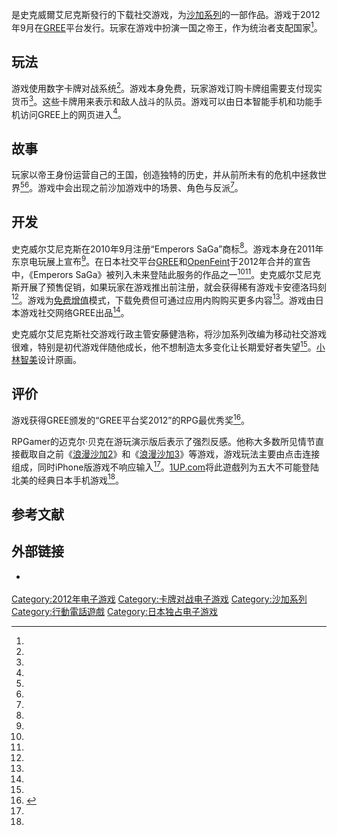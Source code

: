 {{NoteTA
| G1=Games
| G2=Square Enix
}}
{{Infobox VG
| title = Emperors SaGa
| japanese = エンペラーズ サガ
| image =
| developer =[[史克威尔艾尼克斯|史克威尔艾尼克斯]]
| publisher =史克威尔艾尼克斯
| producer = [[河津秋敏|河津秋敏]]
| artist = [[小林智美|小林智美]]
| writer = 庄田美和
| composer =
| released = {{vgrelease|JP|2012年9月18日<ref name="finally" />}}
| genre = [[电子角色扮演游戏|角色扮演]]<ref name="SILpreview" />
| modes =
| platforms = [[GREE|GREE]]、[[Mobage|Mobage]]、[[NTT_DoCoMo|NTT DoCoMo]]
}}

{{Vgname|Emperors SaGa|ja=エンペラーズ サガ，Emperors SaGa|cn=Emperors SaGa|tw=復活邪神：帝王傳說}}是史克威爾艾尼克斯發行的下载社交游戏，为[[沙加系列|沙加系列]]的一部作品。游戏于2012年9月在[[GREE|GREE]]平台发行。玩家在游戏中扮演一国之帝王，作为统治者支配国家<ref name="emperors" />。

== 玩法 ==

游戏使用数字卡牌对战系统<ref name="finally" />。游戏本身免费，玩家游戏订购卡牌组需要支付现实货币<ref name="SILpreview" />。这些卡牌用来表示和敌人战斗的队员。游戏可以由日本智能手机和功能手机访问GREE上的网页进入<ref name="4Gamerrelease" />。

== 故事 ==

玩家以帝王身份运营自己的王国，创造独特的历史，并从前所未有的危机中拯救世界<ref name="finally" /><ref name="andri" />。游戏中会出现之前沙加游戏中的场景、角色与反派<ref name="sang" />。

== 开发 ==

史克威尔艾尼克斯在2010年9月注册“Emperors SaGa”商标<ref name="ultimate" />。游戏本身在2011年东京电玩展上宣布<ref name="tube" />。在日本社交平台[[GREE|GREE]]和[[OpenFeint|OpenFeint]]于2012年合并的宣告中，《Emperors SaGa》被列入未来登陆此服务的作品之一<ref name="phand" /><ref name="andraisang" />。史克威尔艾尼克斯开展了预售促销，如果玩家在游戏推出前注册，就会获得稀有游戏卡安德洛玛刻<ref name="finally" />。游戏为[[免费增值|免费增值]]模式，下载免费但可通过应用内购购买更多内容<ref name="andri" />。游戏由日本游戏社交网络GREE出品<ref name="published" />。

史克威尔艾尼克斯社交游戏行政主管安藤健浩称，将沙加系列改编为移动社交游戏很难，特别是初代游戏伴随他成长，他不想制造太多变化让长期爱好者失望<ref name="challenging" />。[[小林智美|小林智美]]设计原画。

== 评价 ==

游戏获得GREE颁发的“GREE平台奖2012”的RPG最优秀奖<ref>{{Cite web |url=http://corp.gree.net/jp/ja/news/press/2013/0307-01.html |title=存档副本 |accessdate=2014-11-09 |archive-date=2014-11-09 |archive-url=https://web.archive.org/web/20141109171931/http://corp.gree.net/jp/ja/news/press/2013/0307-01.html |dead-url=no }}</ref>。

RPGamer的迈克尔·贝克在游玩演示版后表示了强烈反感。他称大多数所见情节直接截取自之前《[[浪漫沙加2|浪漫沙加2]]》和《[[浪漫沙加3|浪漫沙加3]]》等游戏，游戏玩法主要由点击连接组成，同时iPhone版游戏不响应输入<ref name="RPGreview" />。[[1UP.com|1UP.com]]将此遊戲列为五大不可能登陆北美的经典日本手机游戏<ref name="fivejapanese" />。

== 参考文献 ==

{{reflist|22em|refs=
<ref name="4Gamerrelease">{{cite web |url=http://www.4gamer.net/games/144/G014459/20120918054/ |title=サガシリーズ最新作「エンペラーズ サガ」，GREEにおいて本日配信開始。シリーズ歴代の戦士達や七英雄などと協力し世界の平和を取り戻そう |publisher=4gamer |language=ja |date=2012-09-18 |accessdate=2013-02-11 |archive-date=2012-12-23 |archive-url=https://web.archive.org/web/20121223040404/http://www.4gamer.net/games/144/G014459/20120918054/ |dead-url=no }}</ref>

<ref name="andri">{{cite web |url=http://andriasang.com/comy28/emperors_saga/ / |title=The New SaGa Game is Emperors SaGa... for GREE |last=Gantayat |first=Anoop |date=2011-09-08 |publisher=Andriasang |accessdate=2012-07-15 |archive-date=2012-10-25 |archive-url=https://web.archive.org/web/20121025125800/http://andriasang.com/comy28/emperors_saga/ |dead-url=no }}</ref>

<ref name="andraisang">{{cite web |url=http://andriasang.com/comz7b/gree_worldwide/ |title=Yakuza, SaGa, Resident Evil and More Coming to GREE |last=Gantayat |first=Anoop |date=2012-12-06 |publisher=Andriasang |accessdate=2012-07-15 |archive-date=2012-08-11 |archive-url=https://web.archive.org/web/20120811133325/http://andriasang.com/comz7b/gree_worldwide/ |dead-url=no }}</ref>

<ref name="challenging">{{cite web |url=http://www.polygon.com/2013/1/23/3906560/square-enix-social-game-devs-talk-about-clones-growing-pains-and-hope |title=Square Enix social-game devs talk about clones, growing pains and hope for the future |last=Gifford |first=Kevin |date=2013-01-23 |publisher=Polygon |accessdate=2013-04-14 |archive-date=2013-03-31 |archive-url=https://web.archive.org/web/20130331132851/http://www.polygon.com/2013/1/23/3906560/square-enix-social-game-devs-talk-about-clones-growing-pains-and-hope |dead-url=no }}</ref>

<ref name="emperors">{{cite web |url=http://andriasang.com/comz7g/square_enix_gree/ |title=First Look: Square Enix's Emperors SaGa and Galaxy Dungeon |last=Gantayat |first=Anoop |date=2011-12-06 |publisher=Andriasang |accessdate=2012-02-06 |archive-date=2012-02-04 |archive-url=https://web.archive.org/web/20120204231353/http://andriasang.com/comz7g/square_enix_gree/ |dead-url=no }}</ref>

<ref name="finally">{{cite web|url= http://www.siliconera.com/2012/08/28/emperors-saga-finally-comes-out-in-september-makes-players-an-emperor/|title= Emperors SaGa Finally Comes Out In September, Makes Players An Emperor|author= Spencer|date= 2012-08-28|publisher= Siliconera|accessdate= 2012-09-12|archive-date= 2012-08-30|archive-url= https://web.archive.org/web/20120830153923/http://www.siliconera.com/2012/08/28/emperors-saga-finally-comes-out-in-september-makes-players-an-emperor/|dead-url= no}}</ref>

<ref name="fivejapanese">{{cite web |url=http://www.1up.com/features/japanese-cell-phone-treasures |title=Japanese Cell Phone Treasures: 5 Mobile Games We Won't Be Seeing |accessdate=2013-03-31 |date=2012-09-20 |author=Chris Pereira |publisher=[[1UP.com|1UP.com]] |language= |deadurl=yes |archiveurl=https://www.webcitation.org/6f7pwj4JI?url=http://www.1up.com/features/japanese-cell-phone-treasures |archivedate=2016-02-07 }}</ref>

<ref name="phand">{{cite web |url=http://phandroid.com/2011/12/07/gree-brings-major-gaming-studios-to-android-capcom-konami-square-enix-and-sega-all-on-board/ |title=GREE Brings Major Gaming Studios To Android – Capcom, Konami, Square Enix and Sega All On Board |author=Chavez, Chris |date=2011-12-11 |publisher=phandroid |accessdate=2012-07-15 |archive-date=2012-07-11 |archive-url=https://web.archive.org/web/20120711135217/http://phandroid.com/2011/12/07/gree-brings-major-gaming-studios-to-android-capcom-konami-square-enix-and-sega-all-on-board/ |dead-url=no }}</ref>

<ref name="published">{{cite web |url=http://m.digitaltrends.com/gaming/so-long-zynga-mobile-eats-pc-social-gaming/ |title=So Long Zynga: Mobile continues to eat up PC social gaming’s audience |author=Anthony John Agnello |date=2012-10-08 |publisher=digital trends |accessdate=2013-04-14 |archive-url=https://web.archive.org/web/20191016130149/https://www.digitaltrends.com/ |archive-date=2019-10-16 |dead-url=yes }}</ref>

<ref name="RPGreview">{{cite web |url=http://www.rpgamer.com/news/Q3-2012/092012d.html |title=Impression/Rant - Emperor's SaGa |publisher=RPGamer |last=Baker |first=Michael |date=2012-09-20 |accessdate=2013-02-11 |archive-url=https://web.archive.org/web/20130120204038/http://rpgamer.com/news/Q3-2012/092012d.html |archive-date=2013-01-20 |dead-url=yes }}</ref>

<ref name="sang">{{cite web |url=http://andriasang.com/con2fa/emperors_saga/ |title=Social Romancing SaGa Resurfaces |last=Gantayat |first=Anoop |date=2012-08-28 |publisher=Andriasang |accessdate=2012-09-12 |archive-date=2012-12-25 |archive-url=https://web.archive.org/web/20121225085520/http://andriasang.com/con2fa/emperors_saga/ |dead-url=no }}</ref>

<ref name="SILpreview">{{cite web |url=http://www.siliconera.com/2011/12/06/saga-series-goes-to-smartphones-with-emperors-saga/ |title=SaGa Series Goes To Smartphones With Emperors Saga |author=Spencer |publisher=Siliconera |date=2011-12-06 |accessdate=2013-02-11 |archive-date=2013-01-23 |archive-url=https://web.archive.org/web/20130123124626/http://www.siliconera.com/2011/12/06/saga-series-goes-to-smartphones-with-emperors-saga/ |dead-url=no }}</ref>

<ref name="tube">{{cite web |url=http://www.youtube.com/watch?v=N8WTSj7GI0Y |title=Emperors SaGa TGS 2011 Trailer |accessdate=2014-11-09 |archive-date=2016-06-18 |archive-url=https://web.archive.org/web/20160618050609/https://www.youtube.com/watch?v=N8WTSj7GI0Y |dead-url=no }}</ref>

<ref name="ultimate">{{cite web|url=http://www.siliconera.com/2010/09/21/square-enix-ready-to-give-gamers-an-ultimate-kiss-with-a-theatrical-game/|title=Square Enix Ready To Give Gamers An "Ultimate Kiss" With A Theatrical Game?|author=Spencer|date=2010-09-21|publisher=Siliconera|accessdate=2012-07-15|archive-date=2012-12-20|archive-url=https://web.archive.org/web/20121220043950/http://www.siliconera.com/2010/09/21/square-enix-ready-to-give-gamers-an-ultimate-kiss-with-a-theatrical-game/|dead-url=no}}</ref>
}}

== 外部链接 ==

* {{Official website|http://www.square-enix.co.jp/mobile/etc/emsaga/}} {{ja icon}}

{{沙加系列}}

{{DEFAULTSORT:Emperors SaGa}}
[[Category:2012年电子游戏|Category:2012年电子游戏]]
[[Category:卡牌对战电子游戏|Category:卡牌对战电子游戏]]
[[Category:沙加系列|Category:沙加系列]]
[[Category:行動電話遊戲|Category:行動電話遊戲]]
[[Category:日本独占电子游戏|Category:日本独占电子游戏]]